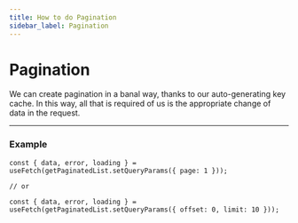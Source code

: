 ```yaml
---
title: How to do Pagination
sidebar_label: Pagination
---
```


# Pagination

We can create pagination in a banal way, thanks to our auto-generating key cache. In this way, all that is required of
us is the appropriate change of data in the request.

---

### Example

```tsx
const { data, error, loading } = useFetch(getPaginatedList.setQueryParams({ page: 1 }));

// or

const { data, error, loading } = useFetch(getPaginatedList.setQueryParams({ offset: 0, limit: 10 }));
```
